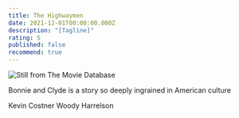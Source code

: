 ```yaml
---
title: The Highwaymen
date: 2021-12-01T00:00:00.000Z
description: "[Tagline]"
rating: 5
published: false
recommend: true
---
```


![Still from The Movie Database](./highwaymen.jpg)

Bonnie and Clyde is a story so deeply ingrained in American culture

Kevin Costner
Woody Harrelson
